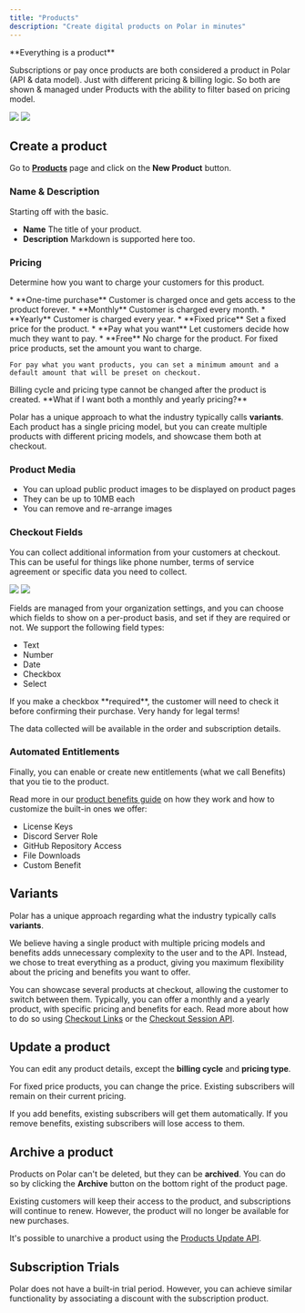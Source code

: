```yaml
---
title: "Products"
description: "Create digital products on Polar in minutes"
---
```


<Note>
**Everything is a product**

Subscriptions or pay once products are both considered a product in Polar (API & data model). Just with different pricing & billing logic. So both are shown & managed under Products with the ability to filter based on pricing model.

</Note>

<img
  className="block dark:hidden"
  src="/assets/features/products/create.light.png"
/>
<img
  className="hidden dark:block"
  src="/assets/features/products/create.dark.png"
/>

## Create a product

Go to [**Products**](https://polar.sh/dashboard/*/products) page and click on the **New Product** button.

### Name & Description

Starting off with the basic.

- **Name** The title of your product.
- **Description** Markdown is supported here too.

### Pricing

Determine how you want to charge your customers for this product.

<Steps>
  <Step title="Billing cycle">
    * **One-time purchase** Customer is charged once and gets access to the product forever.
    * **Monthly** Customer is charged every month.
    * **Yearly** Customer is charged every year.
  </Step>
  <Step title="Pricing type">
    * **Fixed price** Set a fixed price for the product.
    * **Pay what you want** Let customers decide how much they want to pay.
    * **Free** No charge for the product.
  </Step>
  <Step title="Price">
    For fixed price products, set the amount you want to charge.

    For pay what you want products, you can set a minimum amount and a default amount that will be preset on checkout.

  </Step>
</Steps>

<Warning>
  Billing cycle and pricing type cannot be changed after the product is created.
</Warning>

<Note>
  **What if I want both a monthly and yearly pricing?**

Polar has a unique approach to what the industry typically calls **variants**. Each product has a single pricing model, but you can create multiple products with different pricing models, and showcase them both at checkout.

</Note>

### Product Media

- You can upload public product images to be displayed on product pages
- They can be up to 10MB each
- You can remove and re-arrange images

### Checkout Fields

You can collect additional information from your customers at checkout. This can be useful for things like phone number, terms of service agreement or specific data you need to collect.

<img
  className="block dark:hidden"
  src="/assets/features/products/checkout_fields.light.png"
/>
<img
  className="hidden dark:block"
  src="/assets/features/products/checkout_fields.dark.png"
/>

Fields are managed from your organization settings, and you can choose which fields to show on a per-product basis, and set if they are required or not. We support the following field types:

- Text
- Number
- Date
- Checkbox
- Select

<Tip>
  If you make a checkbox **required**, the customer will need to check it before
  confirming their purchase. Very handy for legal terms!
</Tip>

The data collected will be available in the order and subscription details.

### Automated Entitlements

Finally, you can enable or create new entitlements (what we call Benefits) that you tie to the product.

Read more in our [product benefits guide](/features/benefits/introduction) on how they work and how to customize the built-in ones we offer:

- License Keys
- Discord Server Role
- GitHub Repository Access
- File Downloads
- Custom Benefit

## Variants

Polar has a unique approach regarding what the industry typically calls **variants**.

We believe having a single product with multiple pricing models and benefits adds unnecessary complexity to the user and to the API. Instead, we chose to treat everything as a product, giving you maximum flexibility about the pricing and benefits you want to offer.

You can showcase several products at checkout, allowing the customer to switch between them. Typically, you can offer a monthly and a yearly product, with specific pricing and benefits for each. Read more about how to do so using [Checkout Links](/features/checkout/links) or the [Checkout Session API](/features/checkout/session).

## Update a product

You can edit any product details, except the **billing cycle** and **pricing type**.

For fixed price products, you can change the price. Existing subscribers will remain on their current pricing.

If you add benefits, existing subscribers will get them automatically. If you remove benefits, existing subscribers will lose access to them.

## Archive a product

Products on Polar can't be deleted, but they can be **archived**. You can do so by clicking the **Archive** button on the bottom right of the product page.

Existing customers will keep their access to the product, and subscriptions will continue to renew. However, the product will no longer be available for new purchases.

It's possible to unarchive a product using the [Products Update API](/api-reference/products/update#body-is-archived).

## Subscription Trials

Polar does not have a built-in trial period. However, you can achieve similar functionality by associating a discount with the subscription product.
